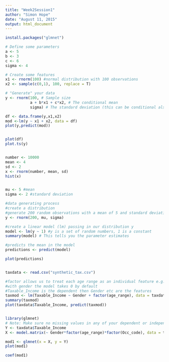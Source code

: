 ```yaml
---
title: "Week2Session1"
author: "Simon Hope"
date: "August 11, 2015"
output: html_document
---
```



```r

install.packages("glmnet")

# Define some parameters
a <- 5
b <- 3
c <- 6
sigma <- 4

# Create some features
x1 <- rnorm(100) #normal distribution with 100 observations
x2 <- sample(c(0,1), 100, replace = T) 

# "Generate" your data
y <- rnorm(100, # Sample size
           a + b*x1 + c*x2, # The conditional mean
           sigma) # The standard deviation (this can be conditional also)

df <- data.frame(y,x1,x2)
mod <-lm(y ~ x1 + x2, data = df)
plot(y,predict(mod))


plot(df)
plot.ts(y)


number <- 10000
mean <- 4 
sd <- 2
x <- rnorm(number, mean, sd)
hist(x)


mu <- 5 #mean
sigma <- 2 #standard deviation

#data generating process
#create a distribution
#generate 200 random observations with a mean of 5 and standard deviation of 2
y <- rnorm(200, mu, sigma) 

#create a linear model (lm) passing in our distribution y
model <- lm(y ~ 1) #y is a set of random numbers, 1 is a constant
summary(model) # This tells you the parameter estimates

#predicts the mean in the model
predictions <- predict(model)

plot(predictions)


taxdata <- read.csv("synthetic_tax.csv")

#factor allows us to treat each age range as an individual feature e.g. group by age bucket
#with gender the model takes 0 by default
#Taxable_Income is the dependent then Gender etc are the features
taxmod <- lm(Taxable_Income ~ Gender + factor(age_range), data = taxdata)
summary(taxmod)
plot(taxdata$Taxable_Income, predict(taxmod))


library(glmnet)
# Note: Make sure no missing values in any of your dependent or independent variables
Y <- taxdata$Taxable_Income
X <- model.matrix(~ Gender*factor(age_range)*factor(Occ_code), data = taxdata)

mod1 <- glmnet(x = X, y = Y)
plot(mod1)

coef(mod1)

```


